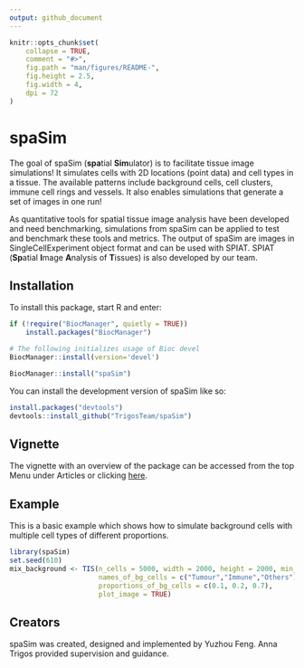 ```yaml
---
output: github_document
---
```


<!-- README.md is generated from README.Rmd. Please edit that file -->

```r
knitr::opts_chunk$set(
    collapse = TRUE,
    comment = "#>",
    fig.path = "man/figures/README-",
    fig.height = 2.5,
    fig.width = 4,
    dpi = 72
)
```

# spaSim

<!-- badges: start -->
<!-- badges: end -->
 
The goal of spaSim (**spa**tial **Sim**ulator) is to facilitate tissue image simulations! It simulates cells with 2D locations (point data) and cell types in a tissue. The available patterns include  background cells, cell clusters, immune cell rings and vessels. It also enables simulations that generate a set of images in one run!

As quantitative tools for spatial tissue image analysis have been developed and need benchmarking, simulations from spaSim can be applied to test and benchmark these tools and metrics. The output of spaSim are images in SingleCellExperiment object format and can be used with SPIAT. SPIAT (**Sp**atial **I**mage **A**nalysis of **T**issues) is also developed by
our team.

 
## Installation

To install this package, start R and enter:
```r
if (!require("BiocManager", quietly = TRUE))
    install.packages("BiocManager")

# The following initializes usage of Bioc devel
BiocManager::install(version='devel')

BiocManager::install("spaSim")
```

 
You can install the development version of spaSim like so:
 
``` r
install.packages("devtools")
devtools::install_github("TrigosTeam/spaSim")
```

## Vignette

The vignette with an overview of the package can be accessed from the
top Menu under Articles or clicking [here](https://trigosteam.github.io/spaSim/articles/vignette.html).

## Example
This is a basic example which shows how to simulate background cells with multiple cell types of different proportions.

```r
library(spaSim)
set.seed(610)
mix_background <- TIS(n_cells = 5000, width = 2000, height = 2000, min_d = 10,
                      names_of_bg_cells = c("Tumour","Immune","Others"),
                      proportions_of_bg_cells = c(0.1, 0.2, 0.7),
                      plot_image = TRUE)

```

## Creators
spaSim was created, designed and implemented by Yuzhou Feng. Anna Trigos provided supervision and guidance.